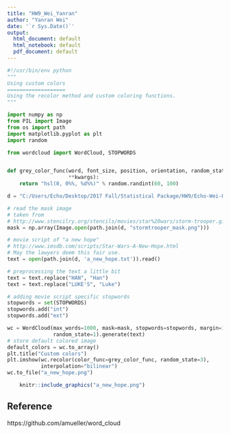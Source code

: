 ```yaml
---
title: "HW9_Wei_Yanran"
author: "Yanran Wei"
date: '`r Sys.Date()`'
output:
  html_document: default
  html_notebook: default
  pdf_document: default
---
```


```python
#!/usr/bin/env python
"""
Using custom colors
===================
Using the recolor method and custom coloring functions.
"""

import numpy as np
from PIL import Image
from os import path
import matplotlib.pyplot as plt
import random

from wordcloud import WordCloud, STOPWORDS


def grey_color_func(word, font_size, position, orientation, random_state=None,
                    **kwargs):
    return "hsl(0, 0%%, %d%%)" % random.randint(60, 100)

d = "C:/Users/Echo/Desktop/2017 Fall/Statistical Package/HW9/Echo-Wei-HW/09_Python_Rnotebooks"

# read the mask image
# taken from
# http://www.stencilry.org/stencils/movies/star%20wars/storm-trooper.gif
mask = np.array(Image.open(path.join(d, "stormtrooper_mask.png")))

# movie script of "a new hope"
# http://www.imsdb.com/scripts/Star-Wars-A-New-Hope.html
# May the lawyers deem this fair use.
text = open(path.join(d, 'a_new_hope.txt')).read()

# preprocessing the text a little bit
text = text.replace("HAN", "Han")
text = text.replace("LUKE'S", "Luke")

# adding movie script specific stopwords
stopwords = set(STOPWORDS)
stopwords.add("int")
stopwords.add("ext")

wc = WordCloud(max_words=1000, mask=mask, stopwords=stopwords, margin=10,
               random_state=1).generate(text)
# store default colored image
default_colors = wc.to_array()
plt.title("Custom colors")
plt.imshow(wc.recolor(color_func=grey_color_func, random_state=3),
           interpolation="bilinear")
wc.to_file("a_new_hope.png")

```

```r
    knitr::include_graphics("a_new_hope.png")
```

## Reference

https://github.com/amueller/word_cloud

\newpage
```r
```